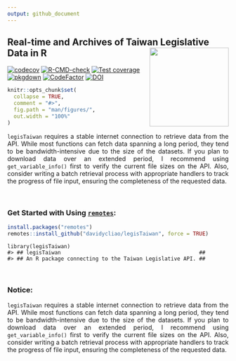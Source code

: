 ```yaml
---
output: github_document
---
```



<!-- README.md is generated from README.Rmd. Please edit that file -->

## Real-time and Archives of Taiwan Legislative Data in R <img src="man/figures/logo.png" align="right" width="180"/>

<!-- badges: start -->

[![codecov](https://codecov.io/gh/davidycliao/legisTaiwan/branch/master/graph/badge.svg?token=HVVTCOE90D)](https://codecov.io/gh/davidycliao/legisTaiwan)
[![R-CMD-check](https://github.com/davidycliao/legisTaiwan/actions/workflows/R-CMD-check.yaml/badge.svg)](https://github.com/davidycliao/legisTaiwan/actions/workflows/R-CMD-check.yaml)
[![Test
coverage](https://github.com/davidycliao/legisTaiwan/actions/workflows/test-coverage.yaml/badge.svg)](https://github.com/davidycliao/legisTaiwan/actions/workflows/test-coverage.yaml)
[![pkgdown](https://github.com/davidycliao/legisTaiwan/actions/workflows/pkgdown.yaml/badge.svg)](https://github.com/davidycliao/legisTaiwan/actions/workflows/pkgdown.yaml)
[![CodeFactor](https://www.codefactor.io/repository/github/davidycliao/legistaiwan/badge)](https://www.codefactor.io/repository/github/davidycliao/legistaiwan)
[![DOI](https://zenodo.org/badge/DOI/10.5281/zenodo.7633962.svg)](https://doi.org/10.5281/zenodo.7633962)
<!-- badges: end -->



```r
knitr::opts_chunk$set(
  collapse = TRUE,
  comment = "#>",
  fig.path = "man/figures/",
  out.width = "100%"
)
```


<div style="text-align: justify">

`legisTaiwan` requires a stable internet connection to retrieve data
from the API. While most functions can fetch data spanning a long
period, they tend to be bandwidth-intensive due to the size of the
datasets. If you plan to download data over an extended period, I
recommend using `get_variable_info()` first to verify the current file
sizes on the API. Also, consider writing a batch retrieval
process with appropriate handlers to track the progress of file input,
ensuring the completeness of the requested data.

</div>


</div>

<br>

### Get Started with Using [`remotes`](https://github.com/r-lib/remotes):

``` r
install.packages("remotes")
remotes::install_github("davidycliao/legisTaiwan", force = TRUE)
```

```
library(legisTaiwan)
#> ## legisTaiwan                                            ##
#> ## An R package connecting to the Taiwan Legislative API. ##
```


<br>

### Notice:

<div style="text-align: justify">

`legisTaiwan` requires a stable internet connection to retrieve data
from the API. While most functions can fetch data spanning a long
period, they tend to be bandwidth-intensive due to the size of the
datasets. If you plan to download data over an extended period, I
recommend using `get_variable_info()` first to verify the current file
sizes on the API. Also, consider writing a batch retrieval
process with appropriate handlers to track the progress of file input,
ensuring the completeness of the requested data.

</div>
